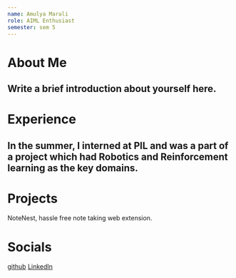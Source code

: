 ```yaml
---
name: Amulya Marali
role: AIML Enthusiast 
semester: sem 5
---
```


# About Me
<h2 className = 'w-full flex flex-col items-center justify-center'>Write a brief introduction about yourself here.</h2>


# Experience

<h2 className = 'w-full flex flex-col items-center justify-center'>In the summer, I interned at PIL and was a part of a project which had Robotics and Reinforcement learning as the key domains.</h2>

# Projects

NoteNest, hassle free note taking web extension. 

# Socials

[github](https://github.com/amulyamarali)
[LinkedIn](https://www.linkedin.com/in/amulya-marali-9b162a223/)